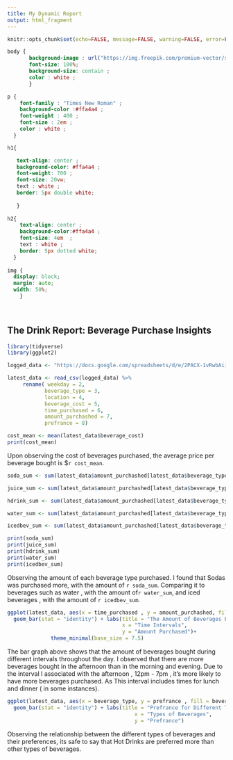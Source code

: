 ---
title: My Dynamic Report
output: html_fragment
---

```{r setup, include=FALSE}
knitr::opts_chunk$set(echo=FALSE, message=FALSE, warning=FALSE, error=FALSE)

```

```{css}
body {
       background-image : url("https://img.freepik.com/premium-vector/seamless-pattern-with-cute-characters-takeaway-coffee-endless-background-retro-nostalgic-style_248911-2075.jpg?ga=GA1.1.657517678.1743494672&semt=ais_hybrid") ;
       font-size: 100%;
       background-size: contain ;
       color : white ;
       }

p {
    font-family : "Times New Roman" ; 
    background-color :#ffa4a4 ;
    font-weight : 400 ;
    font-size : 2em ;
    color : white ;
  }

h1{ 

   text-align: center ;
   background-color: #ffa4a4 ;
   font-weight: 700 ;
   font-size: 20vw;
   text : white ;
   border: 5px double white;
   
   }
   
h2{
    text-align: center ;
    background-color:#ffa4a4 ;
    font-size: 4em  ;
    text : white ; 
    border: 5px dotted white;
  }   
   
img {
  display: block;
  margin: auto;
  width: 50%;
    }
    



```

## The Drink Report: Beverage Purchase Insights

```{r}
library(tidyverse)
library(ggplot2)

logged_data <- "https://docs.google.com/spreadsheets/d/e/2PACX-1vRwbAiiwD9DprgTs_x6aT4Ucoc0wHOyEyD63iZKN-zaDZvA_9SNW5Dq1tk0RPsxNOpZYMZmLi9_fpkX/pub?output=csv"

latest_data <- read_csv(logged_data) %>%
     rename( weekday = 2,
            beverage_type = 3,
            location = 4,
            beverage_cost = 5,
            time_purchased = 6,
            amount_purchashed = 7,
            prefrance = 8)

```

```{r}
cost_mean <- mean(latest_data$beverage_cost)
print(cost_mean)
```

Upon observing the cost of beverages purchased, the average price per beverage bought is \$`r cost_mean`.

```{r}
soda_sum <- sum(latest_data$amount_purchashed[latest_data$beverage_type=="Soda"])

juice_sum <- sum(latest_data$amount_purchashed[latest_data$beverage_type=="Juice"])

hdrink_sum <- sum(latest_data$amount_purchashed[latest_data$beverage_type=="Hot Drink"])

water_sum <- sum(latest_data$amount_purchashed[latest_data$beverage_type=="Water"])

icedbev_sum <- sum(latest_data$amount_purchashed[latest_data$beverage_type=="Iced Beverage"])

print(soda_sum)
print(juice_sum)
print(hdrink_sum)
print(water_sum)
print(icedbev_sum)
```

Observing the amount of each beverage type purchased. I found that Sodas was purchased more, with the amount of `r soda_sum`. Comparing it to beverages such as water , with the amount of`r water_sum`, and iced beverages , with the amount of `r icedbev_sum`.

```{r}
ggplot(latest_data, aes(x = time_purchased , y = amount_purchashed, fill = time_purchased ,)) +
  geom_bar(stat = "identity") + labs(title = "The Amount of Beverages Bought in Different Time Intervals",
                                     x = "Time Intervals",
                                     y = "Amount Purchased")+
              theme_minimal(base_size = 7.5)

```


The bar graph above shows that the amount of beverages bought during different intervals throughout the day. I observed that there are more beverages bought in the afternoon than in the morning and evening. Due to the interval I associated with the afternoon , 12pm - 7pm , it's more likely to have more beverages purchased. As This interval includes times for lunch and dinner ( in some instances). 


```{r}
ggplot(latest_data, aes(x = beverage_type, y = prefrance , fill = beverage_type , color = )) +
  geom_bar(stat = "identity") + labs(title = "Prefrance for Different Types of Beverages",
                                         x = "Types of Beverages",
                                         y = "Prefrance")  
```

Observing the relationship between the different types of beverages and their preferences, its safe to say that Hot Drinks are preferred more than other types of beverages. 